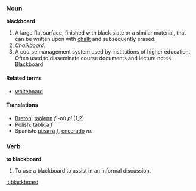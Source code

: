 ===Noun===
'''blackboard'''

#A large flat surface, finished with black slate or a similar material, that can be written upon with [[chalk]] and subsequently erased.
#''Chalkboard''.
#A course management system used by institutions of higher education.  Often used to disseminate course documents and lecture notes.  [http://www.blackboard.com Blackboard]

====Related terms====
*[[whiteboard]]

====Translations====
*[[Breton]]: [[taolenn]] ''f'' -où ''pl'' (1,2)
*Polish: [[tablica]] ''f''
*Spanish: [[pizarra]] ''f'', [[encerado]] ''m''.

===Verb===
'''to blackboard'''

#To use a blackboard to assist in an informal discussion.

[[it:blackboard]]